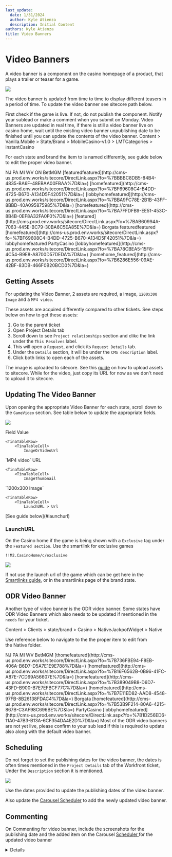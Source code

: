 ```yaml
---
last_update:
  date: 1/31/2024
  author: Kyle Atienza
  description: Initial Content
authors: Kyle Atienza
title: Video Banners
---
```


# Video Banners

A video banner is a component on the casino homepage of a product, that plays a trailer or teaser for a game.

![](/img/builds/video/video-banner-sample.png)

The video banner is updated from time to time to display different teasers in a period of time. To update the video banner see sitecore path below.

<Admonition type="caution" title="Check Game">
  First check if the game is live. If not, do not publish the component. Notify your sublead or make a comment when you submit on Monday.
</Admonition>

<Admonition type="caution" title="Updating Video Banner">
  Video Banners are updated in real time, if there is still a video banner live on casino home, wait until the existing video banner unpublishing date to be finished until you can update the contents of the video banner.
</Admonition>

<Admonition type="info" title="Sitecore Path">
  Content > Vanilla.Mobile > State/Brand > MobileCasino-v1.0 > LMTCategories > instantCasino

  For each state and brand the item to is named differently, see guide below to edit the proper video banner.

  <TinaTable topHeader={true} leftHeader={true}>
<TinaTableRow>
<TinaTableCell>

</TinaTableCell>
<TinaTableCell>
NJ 
</TinaTableCell>
<TinaTableCell>
PA      
</TinaTableCell>
<TinaTableCell>
MI
</TinaTableCell>
<TinaTableCell>
WV
</TinaTableCell>
<TinaTableCell>
ON
</TinaTableCell>
</TinaTableRow>

<TinaTableRow>
<TinaTableCell>
BetMGM
</TinaTableCell>
<TinaTableCell>
[featuredfeatured](http://cms-us.prod.env.works/sitecore/DirectLink.aspx?fo=%7BBBBC8DB5-84B4-4835-BA6F-48EBAA00FBAA%7D&la=)
</TinaTableCell>
<TinaTableCell>
[homefeatured](http://cms-us.prod.env.works/sitecore/DirectLink.aspx?fo=%7BF69608C4-B4DD-4725-B670-A134D5F42051%7D&la=)    
</TinaTableCell>
<TinaTableCell>
[lobbyhomefeatured](http://cms-us.prod.env.works/sitecore/DirectLink.aspx?fo=%7BBA9FC78E-2B1B-43FF-8BBD-40A095875985%7D&la=)
</TinaTableCell>
<TinaTableCell>
[homefeatured](http://cms-us.prod.env.works/sitecore/DirectLink.aspx?fo=%7BA7FFDFB9-EE51-453C-8B4B-0EF8A32FA0F0%7D&la=)
</TinaTableCell>
<TinaTableCell>
[featured](http://cms.prod.env.works/sitecore/DirectLink.aspx?fo=%7BAB60994A-7063-445E-BC79-30BA6C5EA85E%7D&la=)
</TinaTableCell>
</TinaTableRow>


<TinaTableRow>
<TinaTableCell rowSpan={2}>
Borgata
</TinaTableCell>
<TinaTableCell>
featuredfeatured
</TinaTableCell>
<TinaTableCell rowSpan={2}>
[homefeatured](http://cms-us.prod.env.works/sitecore/DirectLink.aspx?fo=%7BF69608C4-B4DD-4725-B670-A134D5F42051%7D&la=)
</TinaTableCell>
<TinaTableCell rowSpan={2}>

</TinaTableCell>
<TinaTableCell rowSpan={2}>

</TinaTableCell>
<TinaTableCell rowSpan={2}>

</TinaTableCell>
</TinaTableRow>

<TinaTableRow>
<TinaTableCell>
lobbyhomefeatured
</TinaTableCell>
</TinaTableRow>

<TinaTableRow>
<TinaTableCell rowSpan={2}>
PartyCasino
</TinaTableCell>
<TinaTableCell >
[lobbyhomefeatured](http://cms-us.prod.env.works/sitecore/DirectLink.aspx?fo=%7BA78CBEA5-15F8-4C54-B9E8-A8700D57DEDA%7D&la=)
</TinaTableCell>
<TinaTableCell rowSpan={2}>

</TinaTableCell>
<TinaTableCell rowSpan={2}>

</TinaTableCell>
<TinaTableCell rowSpan={2}>

</TinaTableCell>
<TinaTableCell rowSpan={2}>

</TinaTableCell>
</TinaTableRow>

<TinaTableRow>
<TinaTableCell>
[homehome_featured](http://cms-us.prod.env.works/sitecore/DirectLink.aspx?fo=%7B6286E556-09AE-42BF-83DB-466F0B20BCD0%7D&la=)
</TinaTableCell>
</TinaTableRow>

</TinaTable>
</Admonition>

## Getting Assets

For updating the Video Banner, 2 assets are required, a image, `1200x300 Image` and a `MP4 video`.

These assets are acquired differently compared to other tickets. See steps below on how to get these assets:

1. Go to the parent ticket
2. Open Project Details tab
3. Scroll down to see `Project relationships` section and clikc the link under the `This Resolves` label.
4. This will open a `Request`, and click its `Request Details` tab.
5. Under the `Details` section, it will be under the `CMS description` label.
6. Click both links to open each of the assets.

The image is uploaded to sitecore. See this [guide](./assets-uploading) on how to upload assets to sitecore. While for the video, just copy its URL for now as we don't need to upload it to sitecore.

## Updating The Video Banner

Upon opening the appropriate Video Banner for each state, scroll down to the `GameVideo` section. See table below to update the appropriate fields.

![](/img/builds/video/video-fields.png)

<TinaTable topHeader={true}>
    <TinaTableRow>
        <TinaTableCell>
            Field
</TinaTableCell>
        <TinaTableCell>
            Value
</TinaTableCell>
    </TinaTableRow>

    <TinaTableRow>
        <TinaTableCell>
            ImageOrVideoUrl
</TinaTableCell>
        <TinaTableCell>
            `MP4 video` URL
</TinaTableCell>
    </TinaTableRow>

    <TinaTableRow>
        <TinaTableCell>
            ImageThumbnail
</TinaTableCell>
        <TinaTableCell>
            `1200x300 Image`
</TinaTableCell>
    </TinaTableRow>

    <TinaTableRow>
        <TinaTableCell>
            LaunchURL > Url
</TinaTableCell>
        <TinaTableCell>
            [See guide below](#launchurl)
</TinaTableCell>
    </TinaTableRow>

</TinaTable>

### LaunchURL

On the Casino home if the game is being shown with a `Exclusive` tag under the `Featured section`. Use the smartlink for exclusive games

```
!!M2.CasinoHome/c/exclusive
```

![](/img/builds/video/video-exclusive.png)

If not use the launch url of the game which can be get here in the [Smartlinks guide](./smartlinks#games), or in the smartlinks page of the brand state.

## ODR Video Banner

Another type of video banner is the ODR video banner. Some states have ODR Video Banners which also needs to be updated if mentioned in the `needs` for your ticket.

<Admonition type="info" title="Sitecore Path">
  Content > Clients > state/brand > Casino > NativeJackpotWidget > Native

  Use reference below to navigate to the the proper item to edit from the Native folder.

  <TinaTable topHeader={true} leftHeader={true}>
<TinaTableRow>
<TinaTableCell>

</TinaTableCell>
<TinaTableCell>
NJ 
</TinaTableCell>
<TinaTableCell>
PA      
</TinaTableCell>
<TinaTableCell>
MI
</TinaTableCell>
<TinaTableCell>
WV
</TinaTableCell>
</TinaTableRow>

<TinaTableRow>
<TinaTableCell>
BetMGM
</TinaTableCell>
<TinaTableCell>
[thomefeatured](http://cms-us.prod.env.works/sitecore/DirectLink.aspx?fo=%7B736FBE94-F8EB-406A-B6D7-D5A7E1E9E788%7D&la=)
</TinaTableCell>
<TinaTableCell>
[homefeatured](http://cms-us.prod.env.works/sitecore/DirectLink.aspx?fo=%7B16F6562B-0B96-41FC-A87E-7CD69A56607E%7D&la=)
</TinaTableCell>
<TinaTableCell>
[homefeatured](http://cms-us.prod.env.works/sitecore/DirectLink.aspx?fo=%7B389049B8-D6D7-43FD-B900-B7E7EFBCF77C%7D&la=)
</TinaTableCell>
<TinaTableCell>
[homefeatured](http://cms-us.prod.env.works/sitecore/DirectLink.aspx?fo=%7B7E11ED82-AAD8-4548-97FB-8B26138FDAC4%7D&la=)
</TinaTableCell>
</TinaTableRow>

<TinaTableRow>
<TinaTableCell>
Borgata
</TinaTableCell>
<TinaTableCell>
[homefeatured](http://cms-us.prod.env.works/sitecore/DirectLink.aspx?fo=%7B53B9F214-80A6-4215-867B-C3AF98C696BE%7D&la=)
</TinaTableCell>
<TinaTableCell>

</TinaTableCell>
<TinaTableCell>

</TinaTableCell>
<TinaTableCell>

</TinaTableCell>
</TinaTableRow>

<TinaTableRow>
<TinaTableCell>
PartyCasino
</TinaTableCell>
<TinaTableCell>
[lobbyhomefeatured](http://cms-us.prod.env.works/sitecore/DirectLink.aspx?fo=%7B1D256ED6-11A0-47B3-B13A-6CF354DA4E2D%7D&la=)
</TinaTableCell>
<TinaTableCell>

</TinaTableCell>
<TinaTableCell>

</TinaTableCell>
<TinaTableCell>

</TinaTableCell>
</TinaTableRow>

</TinaTable>




</Admonition>

<Admonition type="note" title="Note">
  Most of the ODR video banners are not yet live, please confirm to your sub lead if this is required to update also along with the default video banner.
</Admonition>

## Scheduling

Do not forget to set the publishing dates for the video banner, the dates is often times mentioned in the `Project Details` tab of the Workfront ticket, Under the `Description` section it is mentioned.

![](/img/builds/video/video-schedule.png)

Use the dates provided to update the publishing dates of the video banner.

Also update the [Carousel Scheduler](http://betmgm-phtools.entaingroup.corp/carousel-scheduler/) to add the newly updated video banner.

## Commenting

On Commenting for video banner, include the screenshots for the publishing date and the added item on the Carousel [Scheduler ](http://betmgm-phtools.entaingroup.corp/carousel-scheduler/)for the updated video banner

<Details summary="Example of Video Banner Comment">
  ![](/img/builds/video/video-comment.png)
</Details>
